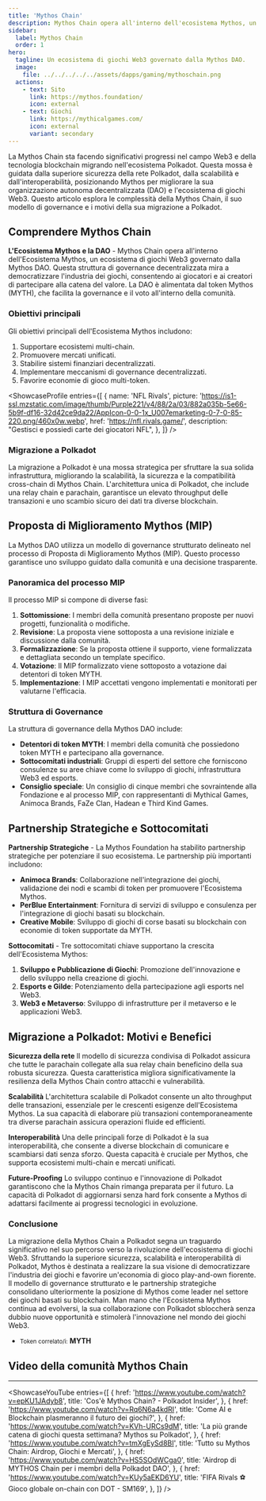 ```yaml
---
title: 'Mythos Chain'
description: Mythos Chain opera all'interno dell'ecosistema Mythos, un ecosistema di giochi Web3 governato dalla Mythos DAO.
sidebar:
  label: Mythos Chain
  order: 1
hero:
  tagline: Un ecosistema di giochi Web3 governato dalla Mythos DAO.
  image: 
    file: ../../../../../assets/dapps/gaming/mythoschain.png
  actions:
    - text: Sito
      link: https://mythos.foundation/
      icon: external
    - text: Giochi
      link: https://mythicalgames.com/
      icon: external
      variant: secondary
---
```



La Mythos Chain sta facendo significativi progressi nel campo Web3 e della tecnologia blockchain migrando nell'ecosistema Polkadot. Questa mossa è guidata dalla superiore sicurezza della rete Polkadot, dalla scalabilità e dall'interoperabilità, posizionando Mythos per migliorare la sua organizzazione autonoma decentralizzata (DAO) e l'ecosistema di giochi Web3. Questo articolo esplora le complessità della Mythos Chain, il suo modello di governance e i motivi della sua migrazione a Polkadot.

## Comprendere Mythos Chain
**L'Ecosistema Mythos e la DAO** - Mythos Chain opera all'interno dell'Ecosistema Mythos, un ecosistema di giochi Web3 governato dalla Mythos DAO. Questa struttura di governance decentralizzata mira a democratizzare l'industria dei giochi, consentendo ai giocatori e ai creatori di partecipare alla catena del valore. La DAO è alimentata dal token Mythos (MYTH), che facilita la governance e il voto all'interno della comunità.

### Obiettivi principali
Gli obiettivi principali dell'Ecosistema Mythos includono:
1. Supportare ecosistemi multi-chain.
2. Promuovere mercati unificati.
3. Stabilire sistemi finanziari decentralizzati.
4. Implementare meccanismi di governance decentralizzati.
5. Favorire economie di gioco multi-token.

<ShowcaseProfile
  entries={[
    {
      name: 'NFL Rivals',
      picture: 'https://is1-ssl.mzstatic.com/image/thumb/Purple221/v4/88/2a/03/882a035b-5e66-5b9f-df16-32d42ce9da22/AppIcon-0-0-1x_U007emarketing-0-7-0-85-220.png/460x0w.webp',
      href: 'https://nfl.rivals.game/',
      description:
        "Gestisci e possiedi carte dei giocatori NFL",
    },
  ]}
/>

### Migrazione a Polkadot
La migrazione a Polkadot è una mossa strategica per sfruttare la sua solida infrastruttura, migliorando la scalabilità, la sicurezza e la compatibilità cross-chain di Mythos Chain. L'architettura unica di Polkadot, che include una relay chain e parachain, garantisce un elevato throughput delle transazioni e uno scambio sicuro dei dati tra diverse blockchain.

## Proposta di Miglioramento Mythos (MIP)
La Mythos DAO utilizza un modello di governance strutturato delineato nel processo di Proposta di Miglioramento Mythos (MIP). Questo processo garantisce uno sviluppo guidato dalla comunità e una decisione trasparente.

### Panoramica del processo MIP
Il processo MIP si compone di diverse fasi:
1. **Sottomissione**: I membri della comunità presentano proposte per nuovi progetti, funzionalità o modifiche.
2. **Revisione**: La proposta viene sottoposta a una revisione iniziale e discussione dalla comunità.
3. **Formalizzazione**: Se la proposta ottiene il supporto, viene formalizzata e dettagliata secondo un template specifico.
4. **Votazione**: Il MIP formalizzato viene sottoposto a votazione dai detentori di token MYTH.
5. **Implementazione**: I MIP accettati vengono implementati e monitorati per valutarne l'efficacia.

### Struttura di Governance
La struttura di governance della Mythos DAO include:
- **Detentori di token MYTH**: I membri della comunità che possiedono token MYTH e partecipano alla governance.
- **Sottocomitati industriali**: Gruppi di esperti del settore che forniscono consulenze su aree chiave come lo sviluppo di giochi, infrastruttura Web3 ed esports.
- **Consiglio speciale**: Un consiglio di cinque membri che sovraintende alla Fondazione e al processo MIP, con rappresentanti di Mythical Games, Animoca Brands, FaZe Clan, Hadean e Third Kind Games.

## Partnership Strategiche e Sottocomitati
**Partnership Strategiche** - La Mythos Foundation ha stabilito partnership strategiche per potenziare il suo ecosistema. Le partnership più importanti includono:
- **Animoca Brands**: Collaborazione nell'integrazione dei giochi, validazione dei nodi e scambi di token per promuovere l'Ecosistema Mythos.
- **PerBlue Entertainment**: Fornitura di servizi di sviluppo e consulenza per l'integrazione di giochi basati su blockchain.
- **Creative Mobile**: Sviluppo di giochi di corse basati su blockchain con economie di token supportate da MYTH.

**Sottocomitati** - Tre sottocomitati chiave supportano la crescita dell'Ecosistema Mythos:
1. **Sviluppo e Pubblicazione di Giochi**: Promozione dell'innovazione e dello sviluppo nella creazione di giochi.
2. **Esports e Gilde**: Potenziamento della partecipazione agli esports nel Web3.
3. **Web3 e Metaverso**: Sviluppo di infrastrutture per il metaverso e le applicazioni Web3.

## Migrazione a Polkadot: Motivi e Benefici

**Sicurezza della rete**
Il modello di sicurezza condivisa di Polkadot assicura che tutte le parachain collegate alla sua relay chain beneficino della sua robusta sicurezza. Questa caratteristica migliora significativamente la resilienza della Mythos Chain contro attacchi e vulnerabilità.

**Scalabilità**
L'architettura scalabile di Polkadot consente un alto throughput delle transazioni, essenziale per le crescenti esigenze dell'Ecosistema Mythos. La sua capacità di elaborare più transazioni contemporaneamente tra diverse parachain assicura operazioni fluide ed efficienti.

**Interoperabilità**
Una delle principali forze di Polkadot è la sua interoperabilità, che consente a diverse blockchain di comunicare e scambiarsi dati senza sforzo. Questa capacità è cruciale per Mythos, che supporta ecosistemi multi-chain e mercati unificati.

**Future-Proofing**
Lo sviluppo continuo e l'innovazione di Polkadot garantiscono che la Mythos Chain rimanga preparata per il futuro. La capacità di Polkadot di aggiornarsi senza hard fork consente a Mythos di adattarsi facilmente ai progressi tecnologici in evoluzione.

### Conclusione
La migrazione della Mythos Chain a Polkadot segna un traguardo significativo nel suo percorso verso la rivoluzione dell'ecosistema di giochi Web3. Sfruttando la superiore sicurezza, scalabilità e interoperabilità di Polkadot, Mythos è destinata a realizzare la sua visione di democratizzare l'industria dei giochi e favorire un'economia di gioco play-and-own fiorente. Il modello di governance strutturato e le partnership strategiche consolidano ulteriormente la posizione di Mythos come leader nel settore dei giochi basati su blockchain. Man mano che l'Ecosistema Mythos continua ad evolversi, la sua collaborazione con Polkadot sbloccherà senza dubbio nuove opportunità e stimolerà l'innovazione nel mondo dei giochi Web3.

- <small>Token correlato/i:</small> **MYTH**

## Video della comunità Mythos Chain
------------
<ShowcaseYouTube
  entries={[
    {
      href: 'https://www.youtube.com/watch?v=epKU1JAdyb8',
      title: 'Cos\'è Mythos Chain? - Polkadot Insider',
    },
        {
      href: 'https://www.youtube.com/watch?v=Rq6N6a4kdRI',
      title: 'Come AI e Blockchain plasmeranno il futuro dei giochi?',
    },
            {
      href: 'https://www.youtube.com/watch?v=KVh-URCs9dM',
      title: 'La più grande catena di giochi questa settimana? Mythos su Polkadot',
    },
            {
      href: 'https://www.youtube.com/watch?v=tmXgEySd8BI',
      title: 'Tutto su Mythos Chain: Airdrop, Giochi e Mercati',
    },
            {
      href: 'https://www.youtube.com/watch?v=HS5SOdWCga0',
      title: 'Airdrop di MYTHOS Chain per i membri della Polkadot DAO',
    },
            {
      href: 'https://www.youtube.com/watch?v=KUy5aEKD6YU',
      title: 'FIFA Rivals ⚽️ Gioco globale on-chain con DOT - SM169',
    },
  ]} />